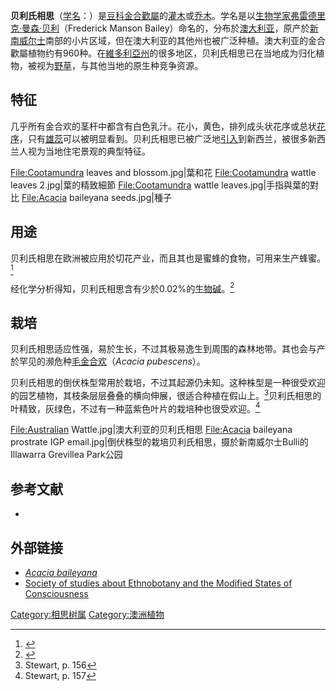 {{Speciesbox
| name               = 贝利氏相思
| image              = Acacia baileyana.jpg
| image_width        = 250px
| genus = Acacia
| species = baileyana
| authority = [[Ferdinand_von_Mueller|F.Muell.]]
| range_map = Acacia-baileyana-range-map.png
| range_map_width = 240px
| range_map_caption = 贝利氏相思分布
| synonyms =
* ''Acacia baileyana'' F.Muell. [[变种_(植物命名)|var.]] ''aurea'' [[Pescott|Pescott]]
* ''Acacia baileyana'' [[F.Muell.|F.Muell.]] var. ''purpurea'' [[F.Muell.|F.Muell.]]
* ''Racosperma baileyanum'' ([[F.Muell.|F.Muell.]]) [[Pedley|Pedley]])<ref name="ildis">{{Cite web |url=http://www.ildis.org/LegumeWeb?version~10.01&LegumeWeb&tno~222&genus~Acacia&species~baileyana |title=ILDIS LegumeWeb |accessdate=2010-03-07 |archive-date=2011-03-10 |archive-url=https://web.archive.org/web/20110310123305/http://www.ildis.org/LegumeWeb?version~10.01&LegumeWeb&tno~222&genus~Acacia&species~baileyana |dead-url=no }}</ref>
}}
'''贝利氏相思'''（[[学名|学名]]：''{{lang|la|Acacia baileyana}}''）是[[豆科|豆科]][[金合歡屬|金合歡屬]]的[[灌木|灌木]]或[[乔木|乔木]]。学名是以[[生物学家|生物学家]][[弗雷德里克·曼森·贝利|弗雷德里克·曼森·贝利]]（Frederick Manson Bailey）命名的，分布於[[澳大利亚|澳大利亚]]，原产於[[新南威尔士|新南威尔士]]南部的小片区域，但在澳大利亚的其他州也被广泛种植。澳大利亚的金合歡屬植物约有960种。在[[維多利亞州|維多利亞州]]的很多地区，贝利氏相思已在当地成为归化植物，被视为[[野草|野草]]，与其他当地的原生种竞争资源。

== 特征 ==
几乎所有金合欢的茎杆中都含有白色乳汁。花小，黄色，排列成头状花序或总状[[花序|花序]]，只有[[雄蕊|雄蕊]]可以被明显看到。贝利氏相思已被广泛地[[引进种|引入]]到新西兰，被很多新西兰人视为当地住宅景观的典型特征。

<gallery>
File:Cootamundra leaves and blossom.jpg|葉和花
File:Cootamundra wattle leaves 2.jpg|葉的精致細節
File:Cootamundra wattle leaves.jpg|手指與葉的對比
File:Acacia baileyana seeds.jpg|種子
</gallery>

== 用途 ==
贝利氏相思在欧洲被应用於切花产业，而且其也是蜜蜂的食物，可用来生产蜂蜜。<ref>{{Cite web |url=http://www.worldwidewattle.com/infogallery/utilisation/summary.php |title=World Wide Wattle |accessdate=2010-03-07 |archive-date=2009-11-24 |archive-url=https://web.archive.org/web/20091124044246/http://www.worldwidewattle.com/infogallery/utilisation/summary.php |dead-url=no }}</ref>

经化学分析得知，贝利氏相思含有少於0.02%的[[生物碱|生物碱]]。<ref>{{Cite web |url=http://books.google.com/books?id=YpnboQBbw7EC&pg=PA336&lpg=PA336&dq=acacia+tryptamine&source=web&ots=0u_bIQPwCN&sig=Q1e_NiyQSMsv0gNT0gMjOrgTseM |title=Chemotaxonomie der Pflanzen By Robert Hegnauer |accessdate=2010-03-07 |archive-date=2012-11-11 |archive-url=https://web.archive.org/web/20121111131354/http://books.google.com/books?id=YpnboQBbw7EC&pg=PA336&lpg=PA336&dq=acacia+tryptamine&source=web&ots=0u_bIQPwCN&sig=Q1e_NiyQSMsv0gNT0gMjOrgTseM |dead-url=no }}</ref>

== 栽培 ==
贝利氏相思适应性强，易於生长，不过其极易逸生到周围的森林地带。其也会与产於{{link-en|悉尼盆地|Sydney Basin}}罕见的濒危种[[毛金合欢|毛金合欢]]（''Acacia pubescens''）。

贝利氏相思的倒伏株型常用於栽培，不过其起源仍未知。这种株型是一种很受欢迎的园艺植物，其枝条层层叠叠的横向伸展，很适合种植在假山上。<ref name=Stewart156>Stewart, p. 156</ref>贝利氏相思的叶精致，灰绿色，不过有一种蓝紫色叶片的栽培种也很受欢迎。<ref name=Stewart157>Stewart, p. 157</ref>
<gallery>
File:Australian Wattle.jpg|澳大利亚的贝利氏相思
File:Acacia baileyana prostrate IGP email.jpg|倒伏株型的栽培贝利氏相思，摄於新南威尔士Bulli的Illawarra Grevillea Park公园
</gallery>

== 参考文献 ==
{{reflist}}
* {{cite book |last=Stewart |first=Angus |title=Gardening on the Wild Side |year=2001 |publisher=ABC Books |location=Sydney |isbn=0-7333-0791-4}}

== 外部链接 ==
{{Commons|Acacia baileyana|Cootamundra wattle}}
{{wikispecies|Acacia baileyana}}
* [http://www.ildis.org/LegumeWeb?version~10.01&LegumeWeb&tno~222&genus~Acacia&species~baileyana ''Acacia baileyana'']{{Wayback|url=http://www.ildis.org/LegumeWeb?version~10.01&LegumeWeb&tno~222&genus~Acacia&species~baileyana |date=20110310123305 }}
* [https://web.archive.org/web/20070112041528/http://www.see-emc.net/ Society of studies about Ethnobotany and the Modified States of Consciousness]
{{Taxonbar|from=Q9562555}}

[[Category:相思树属|Category:相思树属]]
[[Category:澳洲植物|Category:澳洲植物]]